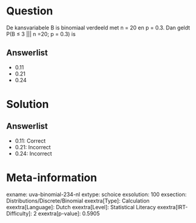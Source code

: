 Question
========

De kansvariabele B is binomiaal verdeeld met n = 20 en p = 0.3. Dan
geldt P(B ≤ 3 \|\|\| n =20; p = 0.3) is

Answerlist
----------

* 0.11
* 0.21
* 0.24

Solution
========

Answerlist
----------

* 0.11: Correct
* 0.21: Incorrect
* 0.24: Incorrect

Meta-information
================
exname: uva-binomial-234-nl
extype: schoice
exsolution: 100
exsection: Distributions/Discrete/Binomial
exextra[Type]: Calculation
exextra[Language]: Dutch
exextra[Level]: Statistical Literacy
exextra[IRT-Difficulty]: 2
exextra[p-value]: 0.5905
